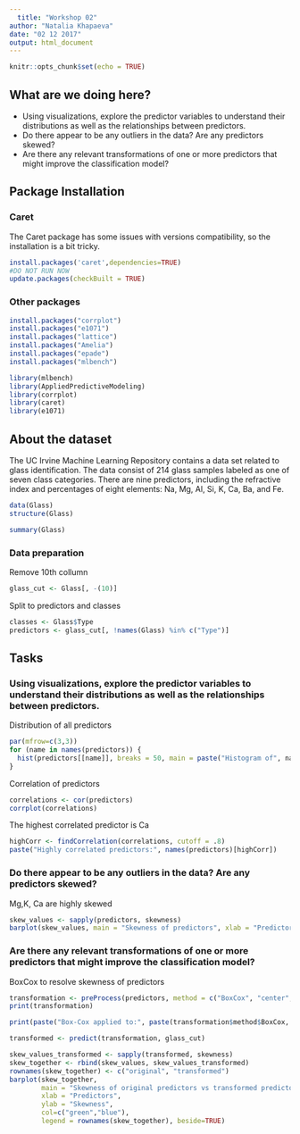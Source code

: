 ```yaml
---
  title: "Workshop 02"
author: "Natalia Khapaeva"
date: "02 12 2017"
output: html_document
---
```


```r
knitr::opts_chunk$set(echo = TRUE)
```

## What are we doing here?
- Using visualizations, explore the predictor variables to understand their distributions as well as the relationships between predictors.
- Do there appear to be any outliers in the data? Are any predictors skewed?
- Are there any relevant transformations of one or more predictors that might improve the classification model?

## Package Installation
### Caret
The Caret package has some issues with versions compatibility, so the installation is a bit tricky.
```r
install.packages('caret',dependencies=TRUE)
#DO NOT RUN NOW
update.packages(checkBuilt = TRUE)
```

### Other packages
```r
install.packages("corrplot")
install.packages("e1071")
install.packages("lattice")
install.packages("Amelia")
install.packages("epade")
install.packages("mlbench")
```

```r
library(mlbench)
library(AppliedPredictiveModeling)
library(corrplot)
library(caret)
library(e1071)   
```

## About the dataset
The UC Irvine Machine Learning Repository contains a data set related to glass identification. 
The data consist of 214 glass samples labeled as one of seven class categories. 
There are nine predictors, including the refractive index and percentages of eight elements: Na, Mg, Al, Si, K, Ca, Ba, and Fe.

```r
data(Glass)
structure(Glass)
```
```r
summary(Glass)
```

### Data preparation
Remove 10th collumn
```r
glass_cut <- Glass[, -(10)]
```
Split to predictors and classes
```r
classes <- Glass$Type
predictors <- glass_cut[, !names(Glass) %in% c("Type")]
```

## Tasks
### Using visualizations, explore the predictor variables to understand their distributions as well as the relationships between predictors.

Distribution of all predictors
```r
par(mfrow=c(3,3))
for (name in names(predictors)) {
  hist(predictors[[name]], breaks = 50, main = paste("Histogram of", name), xlab = name)
}
```
Correlation of predictors
```r
correlations <- cor(predictors)
corrplot(correlations)
```

The highest correlated predictor is Ca
```r
highCorr <- findCorrelation(correlations, cutoff = .8)
paste("Highly correlated predictors:", names(predictors)[highCorr])
```

### Do there appear to be any outliers in the data? Are any predictors skewed?

Mg,K, Ca are highly skewed
```r
skew_values <- sapply(predictors, skewness)
barplot(skew_values, main = "Skewness of predictors", xlab = "Predictors", ylab = "Skewness")
```
### Are there any relevant transformations of one or more predictors that might improve the classification model?

BoxCox to resolve skewness of predictors
```r
transformation <- preProcess(predictors, method = c("BoxCox", "center", "scale", "spatialSign"))
print(transformation)
```
```r
print(paste("Box-Cox applied to:", paste(transformation$method$BoxCox, collapse = ", ")))
```
```r
transformed <- predict(transformation, glass_cut)
```

```r
skew_values_transformed <- sapply(transformed, skewness)
skew_together <- rbind(skew_values, skew_values_transformed)
rownames(skew_together) <- c("original", "transformed")
barplot(skew_together,
        main = "Skewness of original predictors vs transformed predictors",
        xlab = "Predictors",
        ylab = "Skewness",
        col=c("green","blue"),
        legend = rownames(skew_together), beside=TRUE)
```
